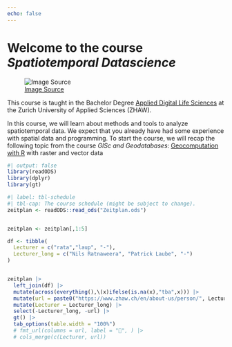 ```yaml
---
echo: false
---
```


# Welcome to the course *Spatiotemporal Datascience* {.unnumbered}


![[Image Source](https://www.climate.gov/news-features/understanding-climate/climate-change-and-1991-2020-us-climate-normals)](images/us-weather.png)

This course is taught in the Bachelor Degree [Applied Digital Life Sciences](https://www.zhaw.ch/en/lsfm/studies/bachelor/applied-digital-life-sciences/) at the Zurich University of Applied Sciences (ZHAW). 


In this course, we will learn about methods and tools to analyze spatiotemporal data. We expect that you already have had some experience with spatial data and programming. 
To start the course, we will recap the following topic from the course *GISc and Geodatabases*: [Geocomputation with R](https://zhaw-giscience-geodatabases.github.io) with raster and vector data

<!-- During the course, we will recap [Image Processing with R](https://adls-image-processing-for-rs.github.io/) from the course *Image Processing for Remote Sensing*.  -->



```r
#| output: false
library(readODS)
library(dplyr)
library(gt)
```



```r
#| label: tbl-schedule
#| tbl-cap: The course schedule (might be subject to change).
zeitplan <- readODS::read_ods("Zeitplan.ods")


zeitplan <- zeitplan[,1:5]

df <- tibble(
  Lecturer = c("rata","laup", "-"),
  Lecturer_long = c("Nils Ratnaweera", "Patrick Laube", "-")
)


zeitplan |> 
  left_join(df) |> 
  mutate(across(everything(),\(x)ifelse(is.na(x),"tba",x))) |> 
  mutate(url = paste0("https://www.zhaw.ch/en/about-us/person/", Lecturer)) |> 
  mutate(Lecturer = Lecturer_long) |>
  select(-Lecturer_long, -url) |>
  gt() |> 
  tab_options(table.width = "100%") 
  # fmt_url(columns = url, label = "🔗", ) |> 
  # cols_merge(c(Lecturer, url))


```






<div style="padding-bottom: 100px"></div>

